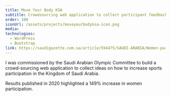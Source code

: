 ```yaml
---
title: Move Your Body KSA
subtitle: Crowdsourcing web application to collect participant feedback
order: 100
iconUrl: /assets/projects/moveyourbodyksa-icon.png
media:
technologies:
  - WordPress
  - Bootstrap
link: https://saudigazette.com.sa/article/594475/SAUDI-ARABIA/Women-participation-in-sports-rose-by-149-from-2015-Prince-Abdulaziz
---
```

I was commissioned by the Saudi Arabian Olympic Committee to build a crowd-sourcing web application to collect
ideas on how to increase sports participation in the Kingdom of Saudi Arabia.

Results published in 2020 highlighted a 149% increase in women participation.